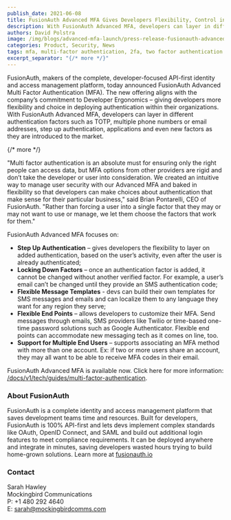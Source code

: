 ```yaml
---
publish_date: 2021-06-08 
title: FusionAuth Advanced MFA Gives Developers Flexibility, Control in Deploying Authentication Factors
description: With FusionAuth Advanced MFA, developers can layer in different authentication factors such as TOTP, multiple phone numbers or email addresses, step up authentication, applications and even new factors as they are introduced to the market.
authors: David Polstra
image: /img/blogs/advanced-mfa-launch/press-release-fusionauth-advanced-mfa-gives-developers-flexibility-control-in-deploying-authentication-factors-header-image.png
categories: Product, Security, News
tags: mfa, multi-factor authentication, 2fa, two factor authentication
excerpt_separator: "{/* more */}"
---
```


FusionAuth, makers of the complete, developer-focused API-first identity and access management platform, today announced FusionAuth Advanced Multi Factor Authentication (MFA). The new offering aligns with the company’s commitment to Developer Ergonomics – giving developers more flexibility and choice in deploying authentication within their organizations. With FusionAuth Advanced MFA, developers can layer in different authentication factors such as TOTP, multiple phone numbers or email addresses, step up authentication, applications and even new factors as they are introduced to the market.

{/* more */}

"Multi factor authentication is an absolute must for ensuring only the right people can access data, but MFA options from other providers are rigid and don’t take the developer or user into consideration. We created an intuitive way to manage user security  with our Advanced MFA and baked in flexibility so that developers can make choices about authentication that make sense for their particular business," said Brian Pontarelli, CEO of FusionAuth. "Rather than forcing a user into a single factor that they may or may not want to use or manage, we let them choose the factors that work for them."

FusionAuth Advanced MFA focuses on:

* **Step Up Authentication** – gives developers the flexibility to layer on added authentication, based on the user’s activity, even after the user is already authenticated; 
* **Locking Down Factors** – once an authentication factor is added, it cannot be changed without another verified factor. For example, a user’s email can’t be changed until they provide an SMS authentication code; 
* **Flexible Message Templates** - devs can build their own templates for SMS messages and emails and can localize them to any language they want for any region they serve;
* **Flexible End Points** – allows developers to customize their MFA. Send messages through emails, SMS providers like Twilio or time-based one-time password solutions such as Google Authenticator. Flexible end points can accommodate new messaging tech as it comes on line, too. 
* **Support for Multiple End Users** – supports associating an MFA method with more than one account. Ex: if two or more users share an account, they may all want to be able to receive MFA codes in their email. 

FusionAuth Advanced MFA is available now. Click here for more information: [/docs/v1/tech/guides/multi-factor-authentication](/docs/lifecycle/authenticate-users/multi-factor-authentication).

### About FusionAuth

FusionAuth is a complete identity and access management platform that saves development teams time and resources. Built for developers, FusionAuth is 100% API-first and lets devs implement complex standards like OAuth, OpenID Connect, and SAML and build out additional login features to meet compliance requirements. It can be deployed anywhere and integrate in minutes, saving developers wasted hours trying to build home-grown solutions. Learn more at [fusionauth.io](/)

### Contact

Sarah Hawley  
Mockingbird Communications  
P: +1 480 292 4640  
E: sarah@mockingbirdcomms.com

